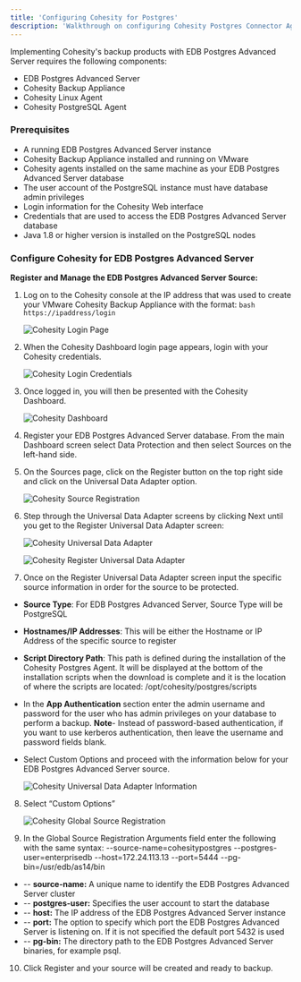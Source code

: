 ```yaml
---
title: 'Configuring Cohesity for Postgres'
description: 'Walkthrough on configuring Cohesity Postgres Connector Agent'
---
```


Implementing Cohesity's backup products with EDB Postgres Advanced Server requires the following components:

- EDB Postgres Advanced Server 
- Cohesity Backup Appliance
- Cohesity Linux Agent 
- Cohesity PostgreSQL Agent 

### Prerequisites

- A running EDB Postgres Advanced Server instance
- Cohesity Backup Appliance installed and running on VMware
- Cohesity agents installed on the same machine as your EDB Postgres Advanced Server database
- The user account of the PostgreSQL instance must have database admin privileges
- Login information for the Cohesity Web interface
- Credentials that are used to access the EDB Postgres Advanced Server database
- Java 1.8 or higher version is installed on the PostgreSQL nodes

### Configure Cohesity for EDB Postgres Advanced Server

**Register and Manage the EDB Postgres Advanced Server Source:**

1. Log on to the Cohesity console at the IP address that was used to create your VMware Cohesity Backup Appliance with the format: ```bash https://ipaddress/login ```

   ![Cohesity Login Page](Images/CohesityLoginPage.png)

2. When the Cohesity Dashboard login page appears, login with your Cohesity credentials.

   ![Cohesity Login Credentials](Images/CohesityLoginCredentials.png)

3. Once logged in, you will then be presented with the Cohesity Dashboard.

   ![Cohesity Dashboard](Images/CohesityDashboard.png)

4. Register your EDB Postgres Advanced Server database. From the main Dashboard screen select Data Protection and then select Sources on the left-hand side.


5. On the Sources page, click on the Register button on the top right side and click on the Universal Data Adapter option.

   ![Cohesity Source Registration](Images/CohesityRegisterSource.png)


6. Step through the Universal Data Adapter screens by clicking Next until you get to the Register Universal Data Adapter screen:

   ![Cohesity Universal Data Adapter](Images/CohesityUniversalDataAdapter.png)

   ![Cohesity Register Universal Data Adapter](Images/CohesityRegisterUniversalDataAdapter.png)

7. Once on the Register Universal Data Adapter screen input the specific source information in order for the source to be protected.
- **Source Type**: For EDB Postgres Advanced Server, Source Type will be PostgreSQL
- **Hostnames/IP Addresses**: This will be either the Hostname or IP Address of the specific source to register
- **Script Directory Path**: This path is defined during the installation of the Cohesity Postgres Agent.  It will be displayed at the bottom of the installation scripts when the download is complete and it is the location of where the scripts are located: /opt/cohesity/postgres/scripts
- In the **App Authentication** section enter the admin username and password for the user who has admin privileges on your database to perform a backup.
        **Note**- Instead of password-based authentication, if you want to use kerberos authentication, then leave the username and password fields blank.
- Select Custom Options and proceed with the information below for your EDB Postgres Advanced Server source.


   ![Cohesity Universal Data Adapter Information](Images/CohesityUniversalDataAdapterInformation.png)

8. Select “Custom Options”

   ![Cohesity Global Source Registration](Images/CohesityGlobalSourceRegistration.png)

9. In the Global Source Registration Arguments field enter the following with the same syntax:
--source-name=cohesitypostgres --postgres-user=enterprisedb --host=172.24.113.13 --port=5444 --pg-bin=/usr/edb/as14/bin
- -- **source-name:** A unique name to identify the EDB Postgres Advanced Server cluster
- -- **postgres-user:** Specifies the user account to start the database
- -- **host:** The IP address of the EDB Postgres Advanced Server instance
- -- **port:** The option to specify which port the EDB Postgres Advanced Server is listening on.  If it is not specified the default port 5432 is used
- -- **pg-bin:** The directory path to the EDB Postgres Advanced Server binaries, for example psql.

10. Click Register and your source will be created and ready to backup.